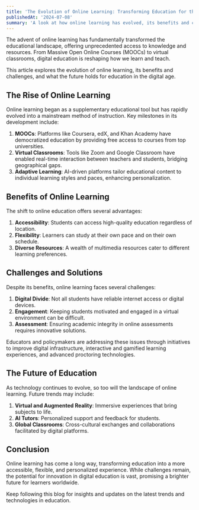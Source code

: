 ```yaml
---
title: 'The Evolution of Online Learning: Transforming Education for the Digital Age'
publishedAt: '2024-07-08'
summary: 'A look at how online learning has evolved, its benefits and challenges, and the future of education in a digital world.'
---
```


The advent of online learning has fundamentally transformed the educational landscape, offering unprecedented access to knowledge and resources. From Massive Open Online Courses (MOOCs) to virtual classrooms, digital education is reshaping how we learn and teach.

This article explores the evolution of online learning, its benefits and challenges, and what the future holds for education in the digital age.

## The Rise of Online Learning

Online learning began as a supplementary educational tool but has rapidly evolved into a mainstream method of instruction. Key milestones in its development include:

1. **MOOCs**: Platforms like Coursera, edX, and Khan Academy have democratized education by providing free access to courses from top universities.
2. **Virtual Classrooms**: Tools like Zoom and Google Classroom have enabled real-time interaction between teachers and students, bridging geographical gaps.
3. **Adaptive Learning**: AI-driven platforms tailor educational content to individual learning styles and paces, enhancing personalization.

## Benefits of Online Learning

The shift to online education offers several advantages:

1. **Accessibility**: Students can access high-quality education regardless of location.
2. **Flexibility**: Learners can study at their own pace and on their own schedule.
3. **Diverse Resources**: A wealth of multimedia resources cater to different learning preferences.

## Challenges and Solutions

Despite its benefits, online learning faces several challenges:

1. **Digital Divide**: Not all students have reliable internet access or digital devices.
2. **Engagement**: Keeping students motivated and engaged in a virtual environment can be difficult.
3. **Assessment**: Ensuring academic integrity in online assessments requires innovative solutions.

Educators and policymakers are addressing these issues through initiatives to improve digital infrastructure, interactive and gamified learning experiences, and advanced proctoring technologies.

## The Future of Education

As technology continues to evolve, so too will the landscape of online learning. Future trends may include:

1. **Virtual and Augmented Reality**: Immersive experiences that bring subjects to life.
2. **AI Tutors**: Personalized support and feedback for students.
3. **Global Classrooms**: Cross-cultural exchanges and collaborations facilitated by digital platforms.

## Conclusion

Online learning has come a long way, transforming education into a more accessible, flexible, and personalized experience. While challenges remain, the potential for innovation in digital education is vast, promising a brighter future for learners worldwide.

Keep following this blog for insights and updates on the latest trends and technologies in education.
